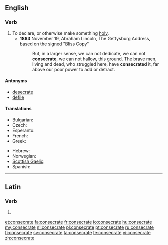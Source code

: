 ==English==

===Verb===
{{en-verb|consecrat|ing}}

# To declare, or otherwise make something [[holy]].
#* '''1863''' November 19, Abraham Lincoln, The Gettysburg Address, based on the signed "Bliss Copy"
#*: But, in a larger sense, we can not dedicate, we can not '''consecrate''', we can not hallow, this ground. The brave men, living and dead, who struggled here, have '''consecrated''' it, far above our poor power to add or detract.

====Antonyms====
* [[desecrate]]
* [[defile]]

====Translations====
{{trans-top|to declare, or otherwise make something holy}}
* Bulgarian: {{t|bg|освещавам}}
* Czech: {{t-|cs|zasvětit}}
* Esperanto: {{t|eo|konsekri}}
* French: {{t+|fr|consacrer}}
* Greek: {{t+|el|αγιάζω|tr=aγiázo}}
{{trans-mid}}
* Hebrew: {{t|he|לקדש|sc=Hebr}}
* Norwegian: {{t+|no|konsekrere}}
* [[Scottish Gaelic]]: {{t-|gd|coisrig|xs=Scottish Gaelic}}
* Spanish: {{t-|es|consagrar}}
{{trans-bottom}}

----

==Latin==

===Verb===
{{la-verb-form|cōnsecrāte}}

# {{conjugation of|consecro|cōnsecrō|2|p|pres|act|imp|lang=la}}

[[et:consecrate]]
[[fa:consecrate]]
[[fr:consecrate]]
[[io:consecrate]]
[[hu:consecrate]]
[[my:consecrate]]
[[nl:consecrate]]
[[pl:consecrate]]
[[pt:consecrate]]
[[ru:consecrate]]
[[fi:consecrate]]
[[sv:consecrate]]
[[ta:consecrate]]
[[te:consecrate]]
[[vi:consecrate]]
[[zh:consecrate]]